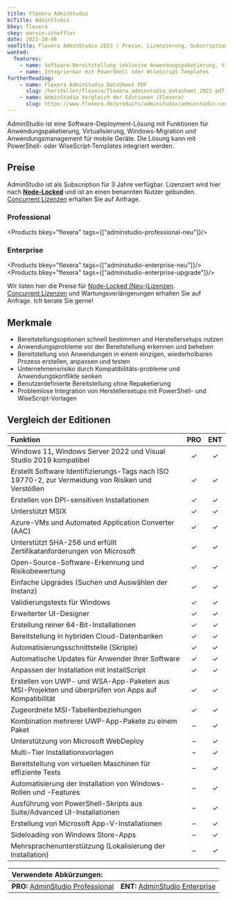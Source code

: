 ```yaml
---
title: Flexera AdminStudio
bcTitle: AdminStudio
bkey: flexera
ckey: marvin-scheffler
date: 2023-10-06
seoTitle: Flexera AdminStudio 2023 | Preise, Lizenzierung, Subscriptions
wanted:
  features:
    - name: Software-Bereitstellung inklusive Anwendungspaketierung, Virtualisierung und Windows-Migration
    - name: Integrierbar mit PowerShell oder WiseScript-Templates
furtherReading:
    - name: Flexera AdminStudio DataSheet PDF
      slug: /hersteller/flexera/flexera_adminstudio_datasheet_2023.pdf
    - name: AdminStudio Vergleich der Editionen (Flexera)
      slug: https://www.flexera.de/products/adminstudio/adminstudio-compare-editions
---
```




<Intro>

AdminStudio ist eine Software-Deployment-Lösung mit Funktionen für Anwendungspaketierung, Virtualisierung, Windows-Migration und Anwendungsmanagement für mobile Geräte. Die Lösung kann mit PowerShell- oder WiseScript-Templates integriert werden.

</Intro>

<TOC />




## Preise

AdminStudio ist als Subscription für 3 Jahre verfügbar. Lizenziert wird hier nach [**Node-Locked**](/hersteller/flexera/#lizenzierung) und ist an einen benannten Nutzer gebunden. [Concurrent Lizenzen](/hersteller/flexera/#lizenzierung) erhalten Sie auf Anfrage.

### Professional


<Products bkey="flexera" tags={["adminstudio-professional-neu"]}/>


### Enterprise


<Products bkey="flexera" tags={["adminstudio-enterprise-neu"]}/>
<Products bkey="flexera" tags={["adminstudio-enterprise-upgrade"]}/>


<GetInTouch variant="info">

Wir listen hier die Preise für [Node-Locked (Neu-)Lizenzen](/hersteller/flexera/#lizenzierung).<br/>
[Concurrent Lizenzen](/hersteller/flexera/#lizenzierung) und Wartungsverlängerungen erhalten Sie auf Anfrage. Ich berate Sie gerne!

</GetInTouch>


## Merkmale

- Bereitstellungsoptionen schnell bestimmen und Herstellersetups nutzen
- Anwendungsprobleme vor der Bereitstellung erkennen und beheben
- Bereitstellung von Anwendungen in einem einzigen, wiederholbaren Prozess erstellen, anpassen und testen
- Unternehmensrisiko durch Kompatibilitäts-probleme und Anwendungskonflikte senken
- Benutzerdefinierte Bereitstellung ohne Repaketierung
- Problemlose Integration von Herstellersetups mit PowerShell- und WiseScript-Vorlagen

## Vergleich der Editionen


|Funktion|PRO|ENT|
|:---|:---:|:---:|
|Windows 11, Windows Server 2022 und Visual Studio 2019 kompatibel|✓|✓|
|Erstellt Software Identifizierungs-Tags nach ISO 19770-2, zur Vermeidung von Risiken und Verstößen|✓|✓|
|Erstellen von DPI-sensitiven Installationen|✓|✓|
|Unterstützt MSIX|✓|✓|
|Azure-VMs und Automated Application Converter (AAC)|✓|✓|
|Unterstützt SHA-256 und erfüllt Zertifikatanforderungen von Microsoft|✓|✓|
|Open-Source-Software-Erkennung und Risikobewertung|✓|✓|
|Einfache Upgrades (Suchen und Auswählen der Instanz)|✓|✓|
|Validierungstests für Windows|✓|✓|
|Erweiterter UI-Designer|✓|✓|
|Erstellung reiner 64-Bit-Installationen|✓|✓|
|Bereitstellung in hybriden Cloud-Datenbanken|✓|✓|
|Automatisierungsschnittstelle (Skripte)|✓|✓|
|Automatische Updates für Anwender Ihrer Software|✓|✓|
|Anpassen der Installation mit InstallScript|✓|✓|
|Erstellen von UWP- und WSA-App-Paketen aus MSI-Projekten und überprüfen von Apps auf Kompatibilität|✓|✓|
|Zugeordnete MSI-Tabellenbeziehungen|✓|✓|
|Kombination mehrerer UWP-App-Pakete zu einem Paket|–|✓|
|Unterstützung von Microsoft WebDeploy|–|✓|
|Multi-Tier Installationsvorlagen|–|✓|
|Bereitstellung von virtuellen Maschinen für effiziente Tests|–|✓|
|Automatisierung der Installation von Windows-Rollen und -Features|–|✓|
|Ausführung von PowerShell-Skripts aus Suite/Advanced UI-Installationen|–|✓|
|Erstellung von Microsoft App-V-Installationen|–|✓|
|Sideloading von Windows Store-Apps|–|✓|
|Mehrsprachenunterstützung (Lokalisierung der Installation)|–|✓|

<Legend>

|Verwendete Abkürzungen:||
|:---|:---|
|**PRO:** [AdminStudio Professional](/hersteller/flexera/adminstudio/#professional)|**ENT:** [AdminStudio Enterprise](/hersteller/flexera/adminstudio/#enterprise)|

</Legend>

<GetInTouch theme="light" />
